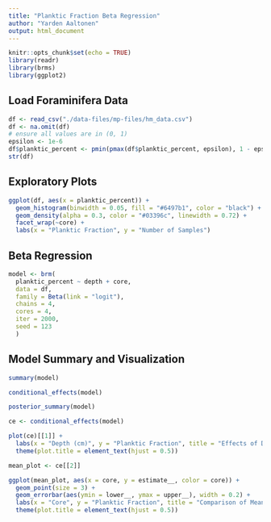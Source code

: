 ```yaml
---
title: "Planktic Fraction Beta Regression"
author: "Yarden Aaltonen"
output: html_document
---
```


```r
knitr::opts_chunk$set(echo = TRUE)
library(readr)
library(brms)
library(ggplot2)
```

## Load Foraminifera Data
```r
df <- read_csv("./data-files/mp-files/hm_data.csv")
df <- na.omit(df)
# ensure all values are in (0, 1)
epsilon <- 1e-6
df$planktic_percent <- pmin(pmax(df$planktic_percent, epsilon), 1 - epsilon)
str(df)
```

## Exploratory Plots
```r
ggplot(df, aes(x = planktic_percent)) +
  geom_histogram(binwidth = 0.05, fill = "#6497b1", color = "black") +
  geom_density(alpha = 0.3, color = "#03396c", linewidth = 0.72) +
  facet_wrap(~core) +
  labs(x = "Planktic Fraction", y = "Number of Samples")
```

## Beta Regression
```r
model <- brm(
  planktic_percent ~ depth + core,
  data = df,
  family = Beta(link = "logit"),
  chains = 4,
  cores = 4,
  iter = 2000,
  seed = 123
  )
```

## Model Summary and Visualization
```r
summary(model)
```

```r
conditional_effects(model)
```

```r
posterior_summary(model)
```

```r
ce <- conditional_effects(model)

plot(ce)[[1]] +
  labs(x = "Depth (cm)", y = "Planktic Fraction", title = "Effects of Depth within Core on Planktic Fraction") +
  theme(plot.title = element_text(hjust = 0.5))
```

```r
mean_plot <- ce[[2]]

ggplot(mean_plot, aes(x = core, y = estimate__, color = core)) +
  geom_point(size = 3) +
  geom_errorbar(aes(ymin = lower__, ymax = upper__), width = 0.2) +
  labs(x = "Core", y = "Planktic Fraction", title = "Comparison of Mean Planktic Fraction between Cores") +
  theme(plot.title = element_text(hjust = 0.5))
  
```


